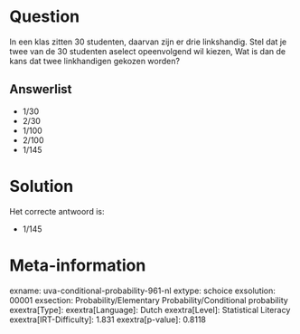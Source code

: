 Question
========

In een klas zitten 30 studenten, daarvan zijn er drie linkshandig. Stel
dat je twee van de 30 studenten aselect opeenvolgend wil kiezen, Wat is
dan de kans dat twee linkhandigen gekozen worden?

Answerlist
----------

* 1/30
* 2/30
* 1/100
* 2/100
* 1/145

Solution
========

Het correcte antwoord is: 

* 1/145

Meta-information
================
exname: uva-conditional-probability-961-nl
extype: schoice
exsolution: 00001
exsection: Probability/Elementary Probability/Conditional probability
exextra[Type]: 
exextra[Language]: Dutch
exextra[Level]: Statistical Literacy
exextra[IRT-Difficulty]: 1.831
exextra[p-value]: 0.8118
